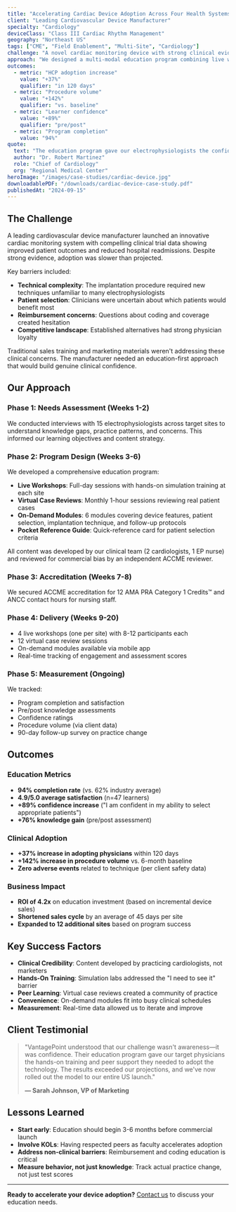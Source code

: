 ```yaml
---
title: "Accelerating Cardiac Device Adoption Across Four Health Systems"
client: "Leading Cardiovascular Device Manufacturer"
specialty: "Cardiology"
deviceClass: "Class III Cardiac Rhythm Management"
geography: "Northeast US"
tags: ["CME", "Field Enablement", "Multi-Site", "Cardiology"]
challenge: "A novel cardiac monitoring device with strong clinical evidence faced slow adoption due to clinician unfamiliarity with implantation technique and limited understanding of patient selection criteria."
approach: "We designed a multi-modal education program combining live workshops, virtual case reviews, and on-demand modules. The program included hands-on simulation training and was accredited for 12 AMA PRA Category 1 Credits."
outcomes:
  - metric: "HCP adoption increase"
    value: "+37%"
    qualifier: "in 120 days"
  - metric: "Procedure volume"
    value: "+142%"
    qualifier: "vs. baseline"
  - metric: "Learner confidence"
    value: "+89%"
    qualifier: "pre/post"
  - metric: "Program completion"
    value: "94%"
quote:
  text: "The education program gave our electrophysiologists the confidence they needed to adopt the technology. We saw immediate results in both procedure volume and patient outcomes."
  author: "Dr. Robert Martinez"
  role: "Chief of Cardiology"
  org: "Regional Medical Center"
heroImage: "/images/case-studies/cardiac-device.jpg"
downloadablePDF: "/downloads/cardiac-device-case-study.pdf"
publishedAt: "2024-09-15"
---
```


## The Challenge

A leading cardiovascular device manufacturer launched an innovative cardiac monitoring system with compelling clinical trial data showing improved patient outcomes and reduced hospital readmissions. Despite strong evidence, adoption was slower than projected.

Key barriers included:

- **Technical complexity**: The implantation procedure required new techniques unfamiliar to many electrophysiologists
- **Patient selection**: Clinicians were uncertain about which patients would benefit most
- **Reimbursement concerns**: Questions about coding and coverage created hesitation
- **Competitive landscape**: Established alternatives had strong physician loyalty

Traditional sales training and marketing materials weren't addressing these clinical concerns. The manufacturer needed an education-first approach that would build genuine clinical confidence.

## Our Approach

### Phase 1: Needs Assessment (Weeks 1-2)

We conducted interviews with 15 electrophysiologists across target sites to understand knowledge gaps, practice patterns, and concerns. This informed our learning objectives and content strategy.

### Phase 2: Program Design (Weeks 3-6)

We developed a comprehensive education program:

- **Live Workshops**: Full-day sessions with hands-on simulation training at each site
- **Virtual Case Reviews**: Monthly 1-hour sessions reviewing real patient cases
- **On-Demand Modules**: 6 modules covering device features, patient selection, implantation technique, and follow-up protocols
- **Pocket Reference Guide**: Quick-reference card for patient selection criteria

All content was developed by our clinical team (2 cardiologists, 1 EP nurse) and reviewed for commercial bias by an independent ACCME reviewer.

### Phase 3: Accreditation (Weeks 7-8)

We secured ACCME accreditation for 12 AMA PRA Category 1 Credits™ and ANCC contact hours for nursing staff.

### Phase 4: Delivery (Weeks 9-20)

- 4 live workshops (one per site) with 8-12 participants each
- 12 virtual case review sessions
- On-demand modules available via mobile app
- Real-time tracking of engagement and assessment scores

### Phase 5: Measurement (Ongoing)

We tracked:
- Program completion and satisfaction
- Pre/post knowledge assessments
- Confidence ratings
- Procedure volume (via client data)
- 90-day follow-up survey on practice change

## Outcomes

### Education Metrics

- **94% completion rate** (vs. 62% industry average)
- **4.9/5.0 average satisfaction** (n=47 learners)
- **+89% confidence increase** ("I am confident in my ability to select appropriate patients")
- **+76% knowledge gain** (pre/post assessment)

### Clinical Adoption

- **+37% increase in adopting physicians** within 120 days
- **+142% increase in procedure volume** vs. 6-month baseline
- **Zero adverse events** related to technique (per client safety data)

### Business Impact

- **ROI of 4.2x** on education investment (based on incremental device sales)
- **Shortened sales cycle** by an average of 45 days per site
- **Expanded to 12 additional sites** based on program success

## Key Success Factors

- **Clinical Credibility**: Content developed by practicing cardiologists, not marketers
- **Hands-On Training**: Simulation labs addressed the "I need to see it" barrier
- **Peer Learning**: Virtual case reviews created a community of practice
- **Convenience**: On-demand modules fit into busy clinical schedules
- **Measurement**: Real-time data allowed us to iterate and improve

## Client Testimonial

> "VantagePoint understood that our challenge wasn't awareness—it was confidence. Their education program gave our target physicians the hands-on training and peer support they needed to adopt the technology. The results exceeded our projections, and we've now rolled out the model to our entire US launch."
>
> **— Sarah Johnson, VP of Marketing**

## Lessons Learned

- **Start early**: Education should begin 3-6 months before commercial launch
- **Involve KOLs**: Having respected peers as faculty accelerates adoption
- **Address non-clinical barriers**: Reimbursement and coding education is critical
- **Measure behavior, not just knowledge**: Track actual practice change, not just test scores

---

**Ready to accelerate your device adoption?** [Contact us](/contact) to discuss your education needs.
